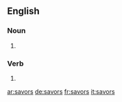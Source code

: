 ==English==

===Noun===
{{head|en|plural}}

# {{plural of|savor|lang=en}}

===Verb===
{{head|en|verb form}}

# {{en-third-person singular of|savor}}

[[ar:savors]]
[[de:savors]]
[[fr:savors]]
[[it:savors]]